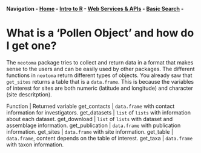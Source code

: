 **Navigation - [Home](https://github.com/SimonGoring/Neotoma-Workshop_Oct2013/blob/master/README.md) - [Intro to R](https://github.com/SimonGoring/Neotoma-Workshop_Oct2013/blob/master/IntroToR/IntroR_1.md) - [Web Services & APIs](https://github.com/SimonGoring/Neotoma-Workshop_Oct2013/blob/master/WebServices/WebServices.md) - [Basic Search](https://github.com/SimonGoring/Neotoma-Workshop_Oct2013/blob/master/BasicSearches/BasicSearches.md) - **

What is a 'Pollen Object' and how do I get one?
========================================================
The `neotoma` package tries to collect and return data in a format that makes sense to the users and can be easily used by other packages.  The different functions in `neotoma` return different types of objects.  You already saw that `get_sites` returns a table that is a `data.frame`.  This is because the variables of interest for sites are both numeric (latitude and longitude) and character (site descritption).

Function | Returned variable
get_contacts | `data.frame` with contact information for investigators.
get_datasets | `list` of `lists` with information about each dataset.
get_download | `list` of `lists` with dataset and assemblage information.
get_publication | `data.frame` with publication information.
get_sites | `data.frame` with site information.
get_table | `data.frame`, content depends on the table of interest.
get_taxa | `data.frame` with taxon information.

